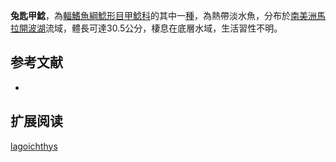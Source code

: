 {{Speciesbox
| name = 兔匙甲鯰
| image = 
| image_width = 250px
| image_caption = 
| status = NE
| status_system = IUCN3.1
| genus = Spatuloricaria
| species = lagoichthys
| authority = [[Schultz|Schultz]], 1944
| synonyms = *''Loricaria gymnogaster lagoichthys '',Schultz, 1944 
}}

'''兔匙甲鯰'''，為[[輻鰭魚綱|輻鰭魚綱]][[鯰形目|鯰形目]][[甲鯰科|甲鯰科]]的其中一[[種|種]]，為熱帶淡水魚，分布於[[南美洲|南美洲]][[馬拉開波湖|馬拉開波湖]]流域，體長可達30.5公分，棲息在底層水域，生活習性不明。
==参考文献==
*{{FishBase_species|genus=Spatuloricaria|species=lagoichthys|year=2014|month=12}}

== 扩展阅读 ==
{{refbegin}}
{{wikispecies-inline|Spatuloricaria lagoichthys|兔匙甲鯰}}
{{refend}}
{{Taxonbar|from=Q5638641}}

[[Category:匙甲鯰屬|lagoichthys]]